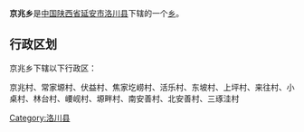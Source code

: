 {{中国乡级行政区
|行政区全称 = 京兆乡
|景观照片文件名 = 
|景观照片描述 = 
|汉语拼音 =
|其他语言 = 
|其他语言名称 = 
|位置图文件名 = 
|位置图描述 = 
|自定义图片=
|上级行政区 = [[陕西省|陕西省]][[延安市|延安市]][[洛川县|洛川县]]
|行政区类别 = [[乡级行政区|乡]]
|行政区划代码 = 
|行政区划 = 
|村委会 = 
|居委会 = 
|建置时间 = 
|领导职位 = 
|领导名称 = 
|政府驻地 = 
|毗邻 = 
|地理坐标 = 
|总面积 = 
|总人口 = 
|户籍人口 = 
|户籍人口年份 = 
|常住人口 = 
|常住人口年份 = 
|人口密度 = 
|GDP = 
|邮政编码 = 
|电话区号 = 
|官方网站 = 
|网站名称 = 
}}
'''京兆乡'''是[[中华人民共和国|中国]][[陕西省|陕西省]][[延安市|延安市]][[洛川县|洛川县]]下辖的一个[[乡级行政区|乡]]。

== 行政区划 ==
京兆乡下辖以下行政区：

京兆村、常家塬村、伏益村、焦家圪崂村、活乐村、东坡村、上坪村、来往村、小桌村、林台村、崾岘村、塬畔村、南安善村、北安善村、三琢洼村

{{陕西小作品}}
{{洛川县行政区划}}

[[Category:洛川县|Category:洛川县]]